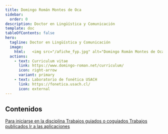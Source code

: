 ```yaml
---
title: Domingo Román Montes de Oca
sidebar:
  order: 0
description: Doctor en Lingüística y Comunicación
template: doc
tableOfContents: false
hero:
  tagline: Doctor en Lingüística y Comunicación
  image:
    html:	<img src="/afiche_fyp.jpg" alt="Domingo Román Montes de Oca" class="rounded-lg w-[400px] md:w-[200px] lg:w-[400px] "></img>
  actions:
    - text: Curriculum vitae
      link: https://www.domingo-roman.net/curriculum/
      icon: right-arrow
      variant: primary
    - text: Laboratorio de fonética USACH
      link: https://fonetica.usach.cl/
      icon: external
---
```


## Contenidos
<CardGrid stagger>
	<Card title="Curso básico de fonética" icon="livescript">
		<a href="https://www.domingo-roman.net/cursos/curso-b%C3%A1sico-de-fonetica/0_introduccion">
			Para iniciarse en la disciplina
		</a>
	</Card>
	<Card title="Trabajos de investigación dirigidos" icon="open-book">
		<a href="https://www.domingo-roman.net/curriculum/#direcci%C3%B3n-de-tesis-de-doctorado">
			Trabajos guiados o coguiados
		</a>
	</Card>
	<Card title="Publicaciones y textos distribuidos" icon="open-book">
			<a href="https://www.domingo-roman.net/curriculum/#publicaciones">
			Trabajos publicados
		</a>
	</Card>
	<Card title="Aplicaciones en web" icon="puzzle">
			<a href="https://www.recursosaprendizajecastellano.usach.cl">
			Ir a las aplicaciones
		</a>
	</Card>
</CardGrid>
